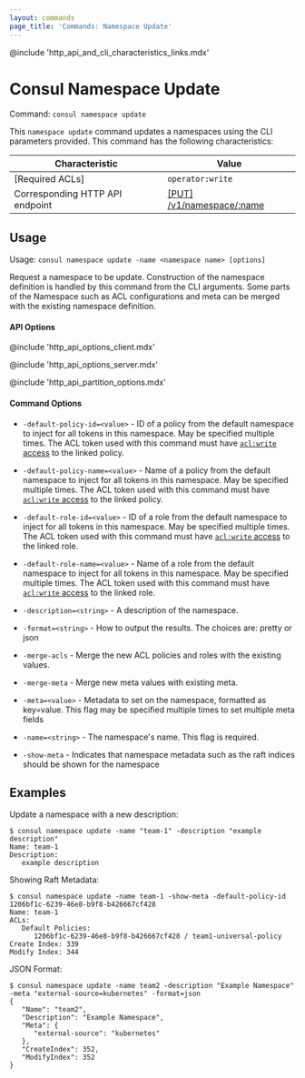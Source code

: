 ```yaml
---
layout: commands
page_title: 'Commands: Namespace Update'
---
```


@include 'http_api_and_cli_characteristics_links.mdx'

# Consul Namespace Update

Command: `consul namespace update`

<EnterpriseAlert />

This `namespace update` command updates a namespaces using the CLI parameters provided.
This command has the following characteristics:

| Characteristic | Value |
| -------------- | ----- |
| [Required ACLs] | `operator:write` |
| Corresponding HTTP API endpoint | [\[PUT\] /v1/namespace/:name](/api-docs/namespaces#update-a-namespace) |

## Usage

Usage: `consul namespace update -name <namespace name> [options]`

Request a namespace to be update. Construction of the namespace definition is handled by this command
from the CLI arguments. Some parts of the Namespace such as ACL configurations and meta can be merged
with the existing namespace definition.

#### API Options

@include 'http_api_options_client.mdx'

@include 'http_api_options_server.mdx'

@include 'http_api_partition_options.mdx'

#### Command Options

- `-default-policy-id=<value>` - ID of a policy from the default namespace to inject for all tokens
  in this namespace. May be specified multiple times. The ACL token used with
  this command must have [`acl:write` access](/docs/security/acl/acl-rules#acl-resource-rules) to the linked policy.

- `-default-policy-name=<value>` - Name of a policy from the default namespace to inject for all
  tokens in this namespace. May be specified multiple times. The ACL token used with
  this command must have [`acl:write` access](/docs/security/acl/acl-rules#acl-resource-rules) to the linked policy.

- `-default-role-id=<value>` - ID of a role from the default namespace to inject for all tokens in
  this namespace. May be specified multiple times. The ACL token used with
  this command must have [`acl:write` access](/docs/security/acl/acl-rules#acl-resource-rules) to the linked role.

- `-default-role-name=<value>` - Name of a role from the default namespace to inject for all tokens
  in this namespace. May be specified multiple times. The ACL token used with
  this command must have [`acl:write` access](/docs/security/acl/acl-rules#acl-resource-rules) to the linked role.

- `-description=<string>` - A description of the namespace.

- `-format=<string>` - How to output the results. The choices are: pretty or json

- `-merge-acls` - Merge the new ACL policies and roles with the existing values.

- `-merge-meta` - Merge new meta values with existing meta.

- `-meta=<value>` - Metadata to set on the namespace, formatted as key=value. This flag
  may be specified multiple times to set multiple meta fields

- `-name=<string>` - The namespace's name. This flag is required.

- `-show-meta` - Indicates that namespace metadata such as the raft indices should
  be shown for the namespace

## Examples

Update a namespace with a new description:

```shell-session
$ consul namespace update -name "team-1" -description "example description"
Name: team-1
Description:
   example description
```

Showing Raft Metadata:

```shell-session
$ consul namespace update -name team-1 -show-meta -default-policy-id 1206bf1c-6239-46e8-b9f8-b426667cf428
Name: team-1
ACLs:
   Default Policies:
      1206bf1c-6239-46e8-b9f8-b426667cf428 / team1-universal-policy
Create Index: 339
Modify Index: 344
```

JSON Format:

```shell-session
$ consul namespace update -name team2 -description "Example Namespace" -meta "external-source=kubernetes" -format=json
{
   "Name": "team2",
   "Description": "Example Namespace",
   "Meta": {
      "external-source": "kubernetes"
   },
   "CreateIndex": 352,
   "ModifyIndex": 352
}
```
